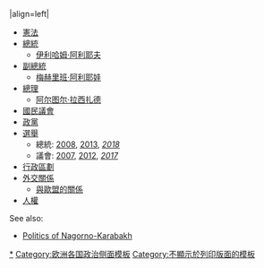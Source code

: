 {{politbox|country=阿塞拜疆|image=Coat of arms of Azerbaijan.svg|size=140|title=阿塞拜疆|}}
|align=left|
*[[阿塞拜疆憲法|憲法]]
*[[阿塞拜疆總統|總統]]
**[[伊利哈姆·阿利耶夫]] 
*[[阿塞拜疆副總統|副總統]]
**[[梅赫里班·阿利耶娃]]
*[[阿塞拜疆總理|總理]]
**[[阿尔图尔·拉西扎德]] 
*[[阿塞拜疆國民議會|國民議會]]
*[[阿塞拜疆政黨列表|政黨]]
*[[阿塞拜疆選舉|選舉]]
**總統: [[2008年阿塞拜疆總統選舉|2008]], [[2013年阿塞拜疆總統選舉|2013]], ''[[2018年阿塞拜疆總統選舉|2018]]''
**議會: [[2007年阿塞拜疆議會選舉|2007]], [[2012年阿塞拜疆議會選舉|2012]], ''[[2017年阿塞拜疆議會選舉|2017]]''
*[[阿塞拜疆行政區劃|行政區劃]]
*[[外交關係的外交關係|外交關係]] 
**[[Azerbaijan–European Union relations|與歐盟的關係]]
*[[阿塞拜疆的人權|人權]]
See also:
*[[Politics of Nagorno-Karabakh]]
{{politicsboxend|country=阿塞拜疆政治|}}<noinclude>
{{clear}}

[[Category:亞塞拜然政治模板|*]]
[[Category:欧洲各国政治侧面模板]]
[[Category:不顯示於列印版面的模板]]
</noinclude>